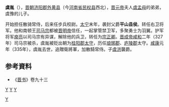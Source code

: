 {{for|明末清初抗清人物虞胤|虞胤 (明朝)}}
'''虞胤'''（{{bd|3世紀||335年||}}），[[晋朝|晋朝]][[济阳郡|济阳郡]][[外黄县|外黄县]]（今[[河南省|河南省]][[民权县|民权县]]西北），[[晋元帝|晋元帝]]夫人[[虞孟母|虞孟母]]的弟弟，虞豫的儿子。

开始担任散骑常侍，后来任步兵校尉。[[太宁_(东晋)|太宁]]末年，袭封父爵'''平山县侯'''。转任右卫将军。他和南顿王[[司马宗|司马宗]]都被[[晋明帝|晋明帝]]信任，一起掌管禁卫军，多聚勇士为羽翼。护军将军[[庾亮|庾亮]]以司马宗有异谋，解除他的兵卫，转任为[[宗正卿|宗正卿]]。[[晋成帝|晋成帝]][[咸和_(东晋)|咸和]]二年（327年）司马宗被杀，虞胤被贬出朝为[[桂阳郡|桂阳郡]][[太守|太守]]，历任[[琅琊郡|琅琊郡]]、[[庐陵郡|庐陵郡]]太守。[[咸康_(东晋)|咸康]]元年（335年），虞胤去世，追贈衛將軍，加散騎常侍。子[[虞洪|虞洪]]襲爵。

==参考資料== 
* 《[[晋书|晋书]]》卷九十三

[[分类:晋朝外戚|Y]]
[[分类:东晋官员|Y]]
[[分类:民权人|Y]]
[[Category:虞姓|Y]]